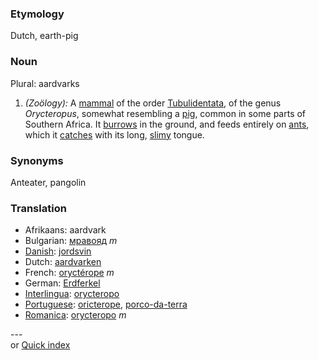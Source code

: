 ===Etymology===
Dutch, earth-pig
===Noun===
Plural: aardvarks
#''(Zoölogy):'' A  [[mammal]] of the order [[Tubulidentata]], of the genus ''Orycteropus'', somewhat resembling a [[pig]], common in some parts of Southern Africa. It [[burrows]] in the ground, and feeds entirely on [[ant]]s, which it [[catches]] with its long, [[slimy]] tongue.

===Synonyms===
Anteater, pangolin

===Translation===
*Afrikaans: aardvark
*Bulgarian: [[мравояд]] ''m''
*[[Danish]]: [[jordsvin]]
*Dutch: [[aardvarken]]
*French: [[oryctérope]] ''m''
*German: [[Erdferkel]]
*[[Interlingua]]: [[orycteropo]]
*[[Portuguese]]: [[oricterope]], [[porco-da-terra]]
*[[Romanica]]: [[orycteropo]] ''m''

---
{{msg:Index_A}}<br>or [[Quick index]]